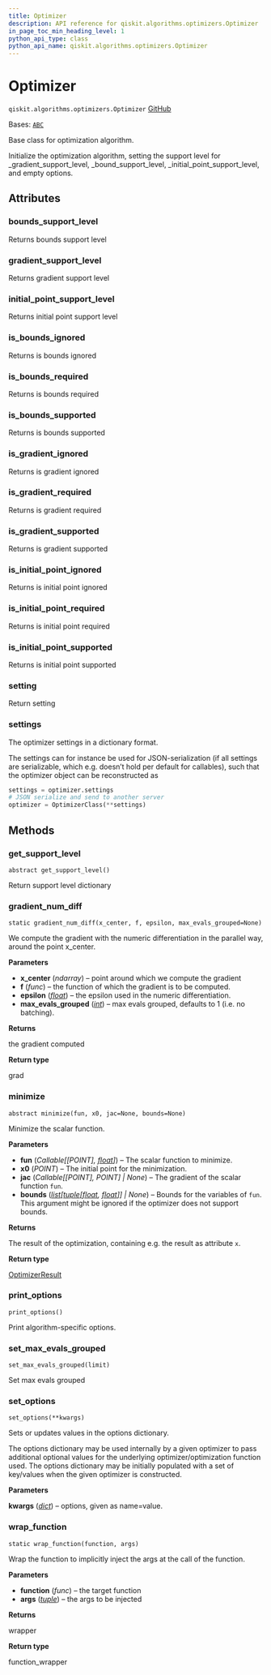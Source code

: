 ```yaml
---
title: Optimizer
description: API reference for qiskit.algorithms.optimizers.Optimizer
in_page_toc_min_heading_level: 1
python_api_type: class
python_api_name: qiskit.algorithms.optimizers.Optimizer
---
```


# Optimizer

<span id="qiskit.algorithms.optimizers.Optimizer" />

`qiskit.algorithms.optimizers.Optimizer` [GitHub](https://github.com/qiskit/qiskit/tree/stable/0.46/qiskit/algorithms/optimizers/optimizer.py "view source code")

Bases: [`ABC`](https://docs.python.org/3/library/abc.html#abc.ABC "(in Python v3.12)")

Base class for optimization algorithm.

Initialize the optimization algorithm, setting the support level for \_gradient\_support\_level, \_bound\_support\_level, \_initial\_point\_support\_level, and empty options.

## Attributes

<span id="qiskit.algorithms.optimizers.Optimizer.bounds_support_level" />

### bounds\_support\_level

Returns bounds support level

<span id="qiskit.algorithms.optimizers.Optimizer.gradient_support_level" />

### gradient\_support\_level

Returns gradient support level

<span id="qiskit.algorithms.optimizers.Optimizer.initial_point_support_level" />

### initial\_point\_support\_level

Returns initial point support level

<span id="qiskit.algorithms.optimizers.Optimizer.is_bounds_ignored" />

### is\_bounds\_ignored

Returns is bounds ignored

<span id="qiskit.algorithms.optimizers.Optimizer.is_bounds_required" />

### is\_bounds\_required

Returns is bounds required

<span id="qiskit.algorithms.optimizers.Optimizer.is_bounds_supported" />

### is\_bounds\_supported

Returns is bounds supported

<span id="qiskit.algorithms.optimizers.Optimizer.is_gradient_ignored" />

### is\_gradient\_ignored

Returns is gradient ignored

<span id="qiskit.algorithms.optimizers.Optimizer.is_gradient_required" />

### is\_gradient\_required

Returns is gradient required

<span id="qiskit.algorithms.optimizers.Optimizer.is_gradient_supported" />

### is\_gradient\_supported

Returns is gradient supported

<span id="qiskit.algorithms.optimizers.Optimizer.is_initial_point_ignored" />

### is\_initial\_point\_ignored

Returns is initial point ignored

<span id="qiskit.algorithms.optimizers.Optimizer.is_initial_point_required" />

### is\_initial\_point\_required

Returns is initial point required

<span id="qiskit.algorithms.optimizers.Optimizer.is_initial_point_supported" />

### is\_initial\_point\_supported

Returns is initial point supported

<span id="qiskit.algorithms.optimizers.Optimizer.setting" />

### setting

Return setting

<span id="qiskit.algorithms.optimizers.Optimizer.settings" />

### settings

The optimizer settings in a dictionary format.

The settings can for instance be used for JSON-serialization (if all settings are serializable, which e.g. doesn’t hold per default for callables), such that the optimizer object can be reconstructed as

```python
settings = optimizer.settings
# JSON serialize and send to another server
optimizer = OptimizerClass(**settings)
```

## Methods

### get\_support\_level

<span id="qiskit.algorithms.optimizers.Optimizer.get_support_level" />

`abstract get_support_level()`

Return support level dictionary

### gradient\_num\_diff

<span id="qiskit.algorithms.optimizers.Optimizer.gradient_num_diff" />

`static gradient_num_diff(x_center, f, epsilon, max_evals_grouped=None)`

We compute the gradient with the numeric differentiation in the parallel way, around the point x\_center.

**Parameters**

*   **x\_center** (*ndarray*) – point around which we compute the gradient
*   **f** (*func*) – the function of which the gradient is to be computed.
*   **epsilon** ([*float*](https://docs.python.org/3/library/functions.html#float "(in Python v3.12)")) – the epsilon used in the numeric differentiation.
*   **max\_evals\_grouped** ([*int*](https://docs.python.org/3/library/functions.html#int "(in Python v3.12)")) – max evals grouped, defaults to 1 (i.e. no batching).

**Returns**

the gradient computed

**Return type**

grad

### minimize

<span id="qiskit.algorithms.optimizers.Optimizer.minimize" />

`abstract minimize(fun, x0, jac=None, bounds=None)`

Minimize the scalar function.

**Parameters**

*   **fun** (*Callable\[\[POINT],* [*float*](https://docs.python.org/3/library/functions.html#float "(in Python v3.12)")*]*) – The scalar function to minimize.
*   **x0** (*POINT*) – The initial point for the minimization.
*   **jac** (*Callable\[\[POINT], POINT] | None*) – The gradient of the scalar function `fun`.
*   **bounds** ([*list*](https://docs.python.org/3/library/stdtypes.html#list "(in Python v3.12)")*\[*[*tuple*](https://docs.python.org/3/library/stdtypes.html#tuple "(in Python v3.12)")*\[*[*float*](https://docs.python.org/3/library/functions.html#float "(in Python v3.12)")*,* [*float*](https://docs.python.org/3/library/functions.html#float "(in Python v3.12)")*]] | None*) – Bounds for the variables of `fun`. This argument might be ignored if the optimizer does not support bounds.

**Returns**

The result of the optimization, containing e.g. the result as attribute `x`.

**Return type**

[OptimizerResult](qiskit.algorithms.optimizers.OptimizerResult "qiskit.algorithms.optimizers.OptimizerResult")

### print\_options

<span id="qiskit.algorithms.optimizers.Optimizer.print_options" />

`print_options()`

Print algorithm-specific options.

### set\_max\_evals\_grouped

<span id="qiskit.algorithms.optimizers.Optimizer.set_max_evals_grouped" />

`set_max_evals_grouped(limit)`

Set max evals grouped

### set\_options

<span id="qiskit.algorithms.optimizers.Optimizer.set_options" />

`set_options(**kwargs)`

Sets or updates values in the options dictionary.

The options dictionary may be used internally by a given optimizer to pass additional optional values for the underlying optimizer/optimization function used. The options dictionary may be initially populated with a set of key/values when the given optimizer is constructed.

**Parameters**

**kwargs** ([*dict*](https://docs.python.org/3/library/stdtypes.html#dict "(in Python v3.12)")) – options, given as name=value.

### wrap\_function

<span id="qiskit.algorithms.optimizers.Optimizer.wrap_function" />

`static wrap_function(function, args)`

Wrap the function to implicitly inject the args at the call of the function.

**Parameters**

*   **function** (*func*) – the target function
*   **args** ([*tuple*](https://docs.python.org/3/library/stdtypes.html#tuple "(in Python v3.12)")) – the args to be injected

**Returns**

wrapper

**Return type**

function\_wrapper

